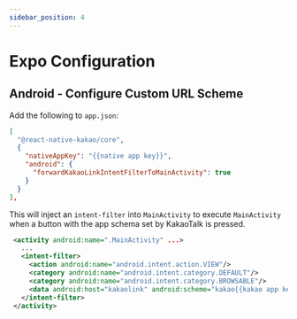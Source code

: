 ```yaml
---
sidebar_position: 4
---
```


# Expo Configuration

## Android - Configure Custom URL Scheme

Add the following to `app.json`:

```json title='app.json'
[
  "@react-native-kakao/core",
  {
    "nativeAppKey": "{{native app key}}",
    "android": {
      "forwardKakaoLinkIntentFilterToMainActivity": true
    }
  }
],
```

This will inject an `intent-filter` into `MainActivity` to execute `MainActivity` when a button with the app schema set by KakaoTalk is pressed.

```xml title='AndroidManifest.xml'
 <activity android:name=".MainActivity" ...>
   ...
   <intent-filter>
     <action android:name="android.intent.action.VIEW"/>
     <category android:name="android.intent.category.DEFAULT"/>
     <category android:name="android.intent.category.BROWSABLE"/>
     <data android:host="kakaolink" android:scheme="kakao{{kakao app key}}"/>
   </intent-filter>
 </activity>
```
